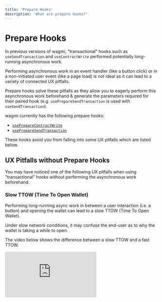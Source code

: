 ```yaml
---
title: 'Prepare Hooks'
description: 'What are prepare hooks?'
---
```


# Prepare Hooks

In previous versions of wagmi, "transactional" hooks such as `useSendTransaction` and `useContractWrite` performed potentially long-running asynchronous work.

Performing asynchronous work in an event handler (like a button click) or in a non-initiated user event (like a page load) is not ideal as it can lead to a variety of connected UX pitfalls.

Prepare hooks solve these pitfalls as they allow you to eagerly perform this asynchronous work beforehand & generate the parameters required for their paired hook (e.g. `usePrepareSendTransaction` is used with `useSendTransaction`).

wagmi currently has the following prepare hooks:

- [`usePrepareContractWrite`](/docs/prepare-hooks/usePrepareContractWrite)
- [`usePrepareSendTransaction`](/docs/prepare-hooks/usePrepareSendTransaction)

These hooks avoid you from falling into some UX pitfalls which are listed below.

## UX Pitfalls without Prepare Hooks

You may have noticed one of the following UX pitfalls when using "transactional" hooks without performing the asynchronous work beforehand.

### Slow TTOW (Time To Open Wallet)

Performing long-running async work in between a user interaction (i.e. a button) and opening the wallet can lead to a slow TTOW (Time To Open Wallet).

Under slow network conditions, it may confuse the end-user as to why the wallet is taking a while to open.

The video below shows the difference between a slow TTOW and a fast TTOW.

<div
  style={{
    position: 'relative',
    paddingBottom: '56.25%',
    marginTop: 20,
    height: 0,
  }}
>
  <iframe
    src="https://www.loom.com/embed/623e6e3e2f5e4514a7705206279daf2b"
    frameBorder="0"
    allowFullScreen
    style={{
      position: 'absolute',
      top: 0,
      left: 0,
      width: '100%',
      height: '100%',
    }}
  />
</div>

### iOS App Link Constraints

When using WalletConnect on iOS and triggering a wallet interaction (e.g. when sending a transaction or signing a message), you may experience issues where the native app is not opened as expected and a browser navigation occurs instead (as seen in the above video). For some wallets (e.g. [Rainbow](https://rainbow.me/)) this will present a fallback website, while other wallets (e.g. [MetaMask](https://metamask.io/)) will redirect to the App Store.

This issue occurs because app links on iOS will only open the native app when the following rules are followed:

- **The wallet interaction must be triggered by a user-initiated event**, e.g. in a click handler rather than on page load or in an asynchronous callback.
- **The wallet interaction must be triggered as soon as possible within the event handler.** Any preceding asynchronous work (e.g. estimating gas, resolving an ENS name, fetching a nonce) should have already completed before the event handler fires.

### No upfront validation

When using "transactional" hooks such as `useContractWrite` & `useSendTransaction`, it is not until that the user interacts with the button they will get feedback on if the transaction errored for some reason.

There are some cases where we can perform upfront validation on a contract or transaction request before the user interacts with the button (such as checking if we can still mint on a contract).

See the comparison below for when a user tries to mint a sold out NFT.

| Validating _after_ interaction                | Validating _before_ interaction                |
| --------------------------------------------- | ---------------------------------------------- |
| <img src="/docs/lazy-mint.gif" width="300" /> | <img src="/docs/eager-mint.png" width="300" /> |

By using prepare hooks, we can perform this eager validation before the button is pressed.

```tsx {5,17}
import * as React from 'react'
import { usePrepareContractWrite, useContractWrite } from 'wagmi'

export function MintNFT() {
  const { config, error, isError } = usePrepareContractWrite({
    addressOrName: '0xaf0326d92b97df1221759476b072abfd8084f9be',
    contractInterface: ['function mint()'],
    functionName: 'mint',
  })
  const { data, write } = useContractWrite(config)

  return (
    <div>
      <button disabled={!write} onClick={() => write()}>
        Mint
      </button>
      {isError && <div>Error: {error.message}</div>}
    </div>
  )
}
```
